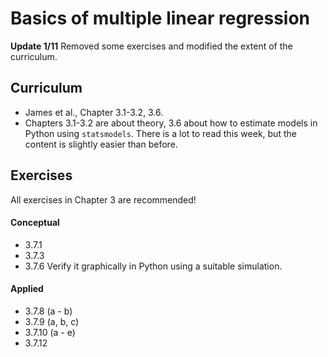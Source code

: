 # Basics of multiple linear regression

::: callout-note
**Update 1/11** Removed some exercises and modified the extent of the curriculum.
:::

## Curriculum

* James et al., Chapter 3.1-3.2, 3.6.
* Chapters 3.1-3.2 are about theory, 3.6 about how to estimate models in Python
using `statsmodels`. There is a lot to read this week, but the content is slightly easier than before.

## Exercises
All exercises in Chapter 3 are recommended!

#### Conceptual
- 3.7.1
- 3.7.3
- 3.7.6 Verify it graphically in Python using a suitable simulation.

#### Applied
- 3.7.8 (a - b)
- 3.7.9 (a, b, c)
- 3.7.10 (a - e)
- 3.7.12
